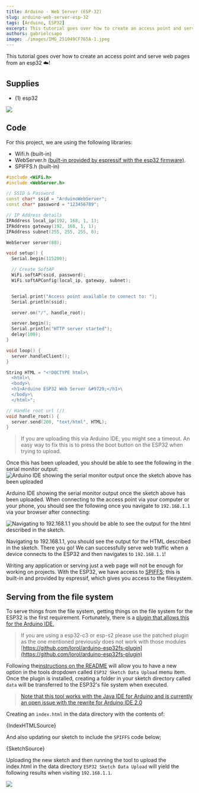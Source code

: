 ```yaml
---
title: Arduino - Web Server (ESP-32)
slug: arduino-web-server-esp-32
tags: [Arduino, ESP32]
excerpt: This tutorial goes over how to create an access point and serve web pages from a esp32 ☁️!
authors: gabrielcsapo
image: ./images/IMG_251049CF765A-1.jpeg
---
```



This tutorial goes over how to create an access point and serve web pages from an esp32 ☁️!

<!-- truncate -->

## Supplies

- (1) esp32

![](./images/ESP32-38-PIN-DEVBOARD.png)

## Code

For this project, we are using the following libraries:

- Wifi.h (built-in)
- WebServer.h [(built-in provided by espressif with the esp32 firmware)](https://github.com/espressif/arduino-esp32/blob/master/libraries/WebServer/src/WebServer.h).
- SPIFFS.h (built-in)

```cpp showLineNumbers
#include <WiFi.h>
#include <WebServer.h>

// SSID & Password
const char* ssid = "ArduinoWebServer";
const char* password = "123456789";

// IP Address details
IPAddress local_ip(192, 168, 1, 1);
IPAddress gateway(192, 168, 1, 1);
IPAddress subnet(255, 255, 255, 0);

WebServer server(80);

void setup() {
  Serial.begin(115200);

  // Create SoftAP
  WiFi.softAP(ssid, password);
  WiFi.softAPConfig(local_ip, gateway, subnet);


  Serial.print("Access point available to connect to: ");
  Serial.println(ssid);

  server.on("/", handle_root);

  server.begin();
  Serial.println("HTTP server started");
  delay(100);
}

void loop() {
  server.handleClient();
}

String HTML = "<!DOCTYPE html>\
  <html>\
  <body>\
  <h1>Arduino ESP32 Web Server &#9729;</h1>\
  </body>\
  </html>";

// Handle root url (/)
void handle_root() {
  server.send(200, "text/html", HTML);
}
```

> If you are uploading this via Arduino IDE, you might see a timeout. An easy way to fix this is to press the boot button on the ESP32 when trying to upload.

Once this has been uploaded, you should be able to see the following in the serial monitor output:
![Arduino IDE showing the serial monitor output once the sketch above has been uploaded](./images/Screen-Shot-2021-04-24-at-10.23.17-PM.png)

Arduino IDE showing the serial monitor output once the sketch above has been uploaded. When connecting to the access point via your computer or your phone, you should see the following once you navigate to `192.168.1.1` via your browser after connecting:

![Navigating to 192.168.1.1 you should be able to see the output for the html described in the sketch.](./images/IMG_80B783FB4FDD-1-1.jpeg)

Navigating to 192.168.1.1, you should see the output for the HTML described in the sketch.
There you go! We can successfully serve web traffic when a device connects to the ESP32 and then navigates to `192.168.1.1`!

Writing any application or serving just a web page will not be enough for working on projects. With the ESP32, we have access to [SPIFFS](https://github.com/espressif/arduino-esp32/blob/master/libraries/SPIFFS/src/SPIFFS.h); this is built-in and provided by espressif, which gives you access to the filesystem.

## Serving from the file system

To serve things from the file system, getting things on the file system for the ESP32 is the first requirement. Fortunately, there is a [plugin that allows this for the Arduino IDE.](https://github.com/me-no-dev/arduino-esp32fs-plugin/releases/)

> If you are using a esp32-c3 or esp-s2 please use the patched plugin as the one mentioned previously does not work with those modules [https://github.com/lorol/arduino-esp32fs-plugin](https://github.com/lorol/arduino-esp32fs-plugin)

Following the[instructions on the README](https://github.com/me-no-dev/arduino-esp32fs-plugin) will allow you to have a new option in the tools dropdown called `ESP32 Sketch Data Upload` menu item. Once the plugin is installed, creating a folder in your sketch directory called `data` will be transferred to the ESP32's file system when executed.

> [Note that this tool works with the Java IDE for Arduino and is currently an open issue with the rewrite for Arduino IDE 2.0](https://github.com/arduino/arduino-ide/issues/58)

Creating an `index.html` in the data directory with the contents of:

<CodeBlock language="html" showLineNumbers={true}>
  {IndexHTMLSource}
</CodeBlock>

And also updating our sketch to include the `SPIFFS` code below;

<CodeBlock language="cpp" showLineNumbers={true}>
  {SketchSource}
</CodeBlock>

Uploading the new sketch and then running the tool to upload the index.html in the data directory `ESP32 Sketch Data Upload` will yield the following results when visiting `192.168.1.1`.

![](./images/demo.gif)
